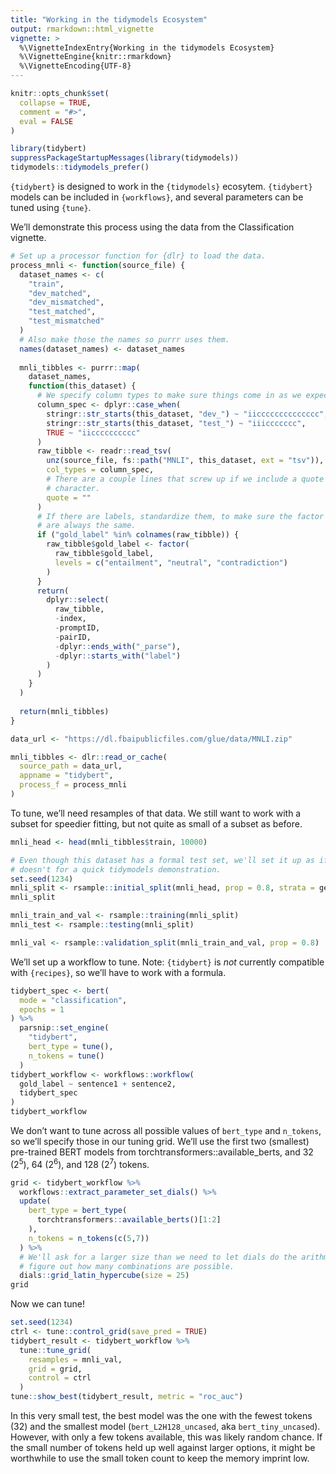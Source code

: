 ```yaml
---
title: "Working in the tidymodels Ecosystem"
output: rmarkdown::html_vignette
vignette: >
  %\VignetteIndexEntry{Working in the tidymodels Ecosystem}
  %\VignetteEngine{knitr::rmarkdown}
  %\VignetteEncoding{UTF-8}
---
```


```r
knitr::opts_chunk$set(
  collapse = TRUE,
  comment = "#>",
  eval = FALSE
)
```

```r
library(tidybert)
suppressPackageStartupMessages(library(tidymodels))
tidymodels::tidymodels_prefer()
```

`{tidybert}` is designed to work in the `{tidymodels}` ecosytem.
`{tidybert}` models can be included in `{workflows}`, and several parameters can be tuned using `{tune}`.

We'll demonstrate this process using the data from the Classification vignette.

```r
# Set up a processor function for {dlr} to load the data.
process_mnli <- function(source_file) {
  dataset_names <- c(
    "train",
    "dev_matched",
    "dev_mismatched",
    "test_matched",
    "test_mismatched"
  )
  # Also make those the names so purrr uses them.
  names(dataset_names) <- dataset_names
  
  mnli_tibbles <- purrr::map(
    dataset_names,
    function(this_dataset) {
      # We specify column types to make sure things come in as we expect.
      column_spec <- dplyr::case_when(
        stringr::str_starts(this_dataset, "dev_") ~ "iicccccccccccccc",
        stringr::str_starts(this_dataset, "test_") ~ "iiiccccccc",
        TRUE ~ "iicccccccccc"
      )
      raw_tibble <- readr::read_tsv(
        unz(source_file, fs::path("MNLI", this_dataset, ext = "tsv")),
        col_types = column_spec,
        # There are a couple lines that screw up if we include a quote
        # character.
        quote = ""
      )
      # If there are labels, standardize them, to make sure the factor levels
      # are always the same.
      if ("gold_label" %in% colnames(raw_tibble)) {
        raw_tibble$gold_label <- factor(
          raw_tibble$gold_label,
          levels = c("entailment", "neutral", "contradiction")
        )
      }
      return(
        dplyr::select(
          raw_tibble,
          -index,
          -promptID,
          -pairID,
          -dplyr::ends_with("_parse"),
          -dplyr::starts_with("label")
        )
      )
    }
  )
  
  return(mnli_tibbles)
}

data_url <- "https://dl.fbaipublicfiles.com/glue/data/MNLI.zip"

mnli_tibbles <- dlr::read_or_cache(
  source_path = data_url,
  appname = "tidybert",
  process_f = process_mnli
)
```

To tune, we'll need resamples of that data.
We still want to work with a subset for speedier fitting, but not quite as small of a subset as before.

```r
mnli_head <- head(mnli_tibbles$train, 10000)

# Even though this dataset has a formal test set, we'll set it up as if it
# doesn't for a quick tidymodels demonstration.
set.seed(1234)
mnli_split <- rsample::initial_split(mnli_head, prop = 0.8, strata = genre)
mnli_split

mnli_train_and_val <- rsample::training(mnli_split)
mnli_test <- rsample::testing(mnli_split)

mnli_val <- rsample::validation_split(mnli_train_and_val, prop = 0.8)
```

We'll set up a workflow to tune.
Note: `{tidybert}` is *not* currently compatible with `{recipes}`, so we'll have to work with a formula.

```r
tidybert_spec <- bert(
  mode = "classification",
  epochs = 1
) %>% 
  parsnip::set_engine(
    "tidybert", 
    bert_type = tune(),
    n_tokens = tune()
  )
tidybert_workflow <- workflows::workflow(
  gold_label ~ sentence1 + sentence2,
  tidybert_spec
)
tidybert_workflow
```

We don't want to tune across all possible values of `bert_type` and `n_tokens`, so we'll specify those in our tuning grid.
We'll use the first two (smallest) pre-trained BERT models from torchtransformers::available_berts, and 32 ($2^5$), 64 ($2^6$), and 128 ($2^7$) tokens.

```r
grid <- tidybert_workflow %>% 
  workflows::extract_parameter_set_dials() %>% 
  update(
    bert_type = bert_type(
      torchtransformers::available_berts()[1:2]
    ),
    n_tokens = n_tokens(c(5,7))
  ) %>% 
  # We'll ask for a larger size than we need to let dials do the arithmetic to
  # figure out how many combinations are possible.
  dials::grid_latin_hypercube(size = 25)
grid
```

Now we can tune!

```r
set.seed(1234)
ctrl <- tune::control_grid(save_pred = TRUE)
tidybert_result <- tidybert_workflow %>% 
  tune::tune_grid(
    resamples = mnli_val,
    grid = grid,
    control = ctrl
  )
tune::show_best(tidybert_result, metric = "roc_auc")
```

In this very small test, the best model was the one with the fewest tokens (32) and the smallest model (`bert_L2H128_uncased`, aka `bert_tiny_uncased`).
However, with only a few tokens available, this was likely random chance.
If the small number of tokens held up well against larger options, it might be worthwhile to use the small token count to keep the memory imprint low.
